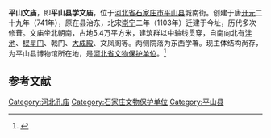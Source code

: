 {{文物保护单位
| 级别 = 省级
| 省区市 = 河北省
| 图片 = 
| 名称 = 平山文庙
| 编号 = 
| 分类 = 古建筑
| 时代 = [[元朝|元]]、[[明朝|明]]
| 所在 = [[石家庄市|石家庄市]][[平山县|平山县]]
| 登录 = 1993年7月15日
}}
'''平山文庙'''，即'''平山县学文庙'''，位于[[河北省|河北省]][[石家庄市|石家庄市]][[平山县|平山县]]城南街。创建于唐[[开元|开元]]二十九年（741年），原在县治东，北宋[[崇宁|崇宁]]二年（1103年）迁建于今址，历代多次修葺。文庙坐北朝南，占地5.4万平方米，建筑群以中轴线贯穿，自南向北有[[泮池|泮池]]、[[棂星门|棂星门]]、戟门、[[大成殿|大成殿]]、文凤阁等。两侧院落为东西学署。现主体结构尚存，为平山县博物馆所在地，是[[河北省文物保护单位|河北省文物保护单位]]。<ref>{{cite web| language =| publisher =石家庄档案信息网| title =平山文庙| url =http://www.sjzdaj.gov.cn/htdocs/yzzz2.asp?id=267| author =| date =| accessdate =2009-12-29| archive-date =2012-02-11| archive-url =https://web.archive.org/web/20120211110725/http://www.sjzdaj.gov.cn/htdocs/yzzz2.asp?id=267| dead-url =yes}}</ref>

==参考文献==
{{reflist}}

[[Category:河北孔庙|Category:河北孔庙]]
[[Category:石家庄文物保护单位|Category:石家庄文物保护单位]]
[[Category:平山县|Category:平山县]]